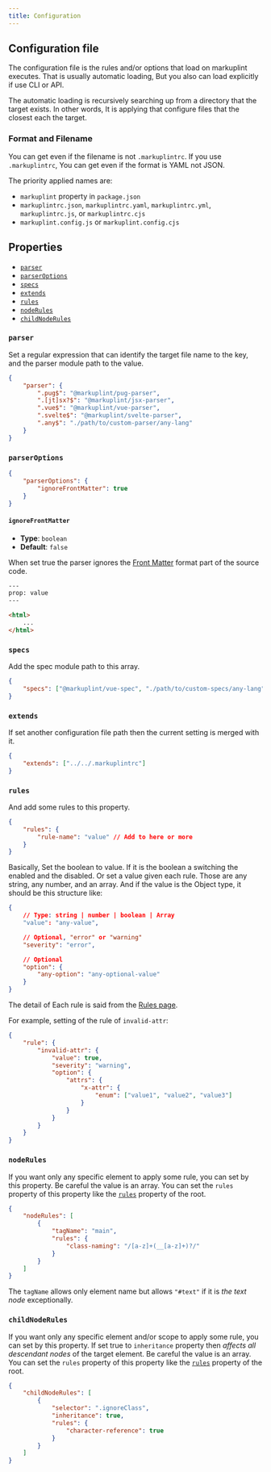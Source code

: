 ```yaml
---
title: Configuration
---
```


## Configuration file

The configuration file is the rules and/or options that load on markuplint executes. That is usually automatic loading, But you also can load explicitly if use CLI or API.

The automatic loading is recursively searching up from a directory that the target exists. In other words, It is applying that configure files that the closest each the target.

### Format and Filename

You can get even if the filename is not `.markuplintrc`. If you use `.markuplintrc`, You can get even if the format is YAML not JSON.

The priority applied names are:

-   `markuplint` property in `package.json`
-   `markuplintrc.json`, `markuplintrc.yaml`, `markuplintrc.yml`, `markuplintrc.js`, or `markuplintrc.cjs`
-   `markuplint.config.js` or `markuplint.config.cjs`

## Properties

-   [`parser`](#parser)
-   [`parserOptions`](#parserOptions)
-   [`specs`](#specs)
-   [`extends`](#extends)
-   [`rules`](#rules)
-   [`nodeRules`](#nodeRules)
-   [`childNodeRules`](#childNodeRules)

### `parser`

Set a regular expression that can identify the target file name to the key, and the parser module path to the value.

```json
{
	"parser": {
		".pug$": "@markuplint/pug-parser",
		".[jt]sx?$": "@markuplint/jsx-parser",
		".vue$": "@markuplint/vue-parser",
		".svelte$": "@markuplint/svelte-parser",
		".any$": "./path/to/custom-parser/any-lang"
	}
}
```

### `parserOptions`

```json
{
	"parserOptions": {
		"ignoreFrontMatter": true
	}
}
```

#### `ignoreFrontMatter`

-   **Type**: `boolean`
-   **Default**: `false`

When set true the parser ignores the [Front Matter](https://jekyllrb.com/docs/front-matter/) format part of the source code.

```html
---
prop: value
---

<html>
	...
</html>
```

### `specs`

Add the spec module path to this array.

```json
{
	"specs": ["@markuplint/vue-spec", "./path/to/custom-specs/any-lang"]
}
```

### `extends`

If set another configuration file path then the current setting is merged with it.

```json
{
	"extends": ["../../.markuplintrc"]
}
```

### `rules`

And add some rules to this property.

```json
{
	"rules": {
		"rule-name": "value" // Add to here or more
	}
}
```

Basically, Set the boolean to value. If it is the boolean a switching the enabled and the disabled.
Or set a value given each rule. Those are any string, any number, and an array.
And if the value is the Object type, it should be this structure like:

```json
{
	// Type: string | number | boolean | Array
	"value": "any-value",

	// Optional, "error" or "warning"
	"severity": "error",

	// Optional
	"option": {
		"any-option": "any-optional-value"
	}
}
```

The detail of Each rule is said from the [Rules page](/rules).

For example, setting of the rule of `invalid-attr`:

```json
{
	"rule": {
		"invalid-attr": {
			"value": true,
			"severity": "warning",
			"option": {
				"attrs": {
					"x-attr": {
						"enum": ["value1", "value2", "value3"]
					}
				}
			}
		}
	}
}
```

### `nodeRules`

If you want only any specific element to apply some rule, you can set by this property.
Be careful the value is an array.
You can set the `rules` property of this property like the [`rules`](#rules) property of the root.

```json
{
	"nodeRules": [
		{
			"tagName": "main",
			"rules": {
				"class-naming": "/[a-z]+(__[a-z]+)?/"
			}
		}
	]
}
```

The `tagName` allows only element name but allows `"#text"` if it is _the text node_ exceptionally.

### `childNodeRules`

If you want only any specific element and/or scope to apply some rule, you can set by this property.
If set true to `inheritance` property then _affects all descendant nodes_ of the target element.
Be careful the value is an array.
You can set the `rules` property of this property like the [`rules`](#rules) property of the root.

```json
{
	"childNodeRules": [
		{
			"selector": ".ignoreClass",
			"inheritance": true,
			"rules": {
				"character-reference": true
			}
		}
	]
}
```
